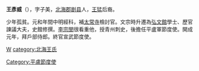 '''王彥威'''（{{bd|?||?|}}），字子美，[[北海郡|北海郡]][[剧县|剧县]]人，[[王猛|王猛]]后裔。

少年孤貧。元和年間中明經科，補[[太常寺|太常寺]]檢討官。文宗時升遷為[[弘文館|弘文館]]學士、歷官諫議大夫，史館修撰。[[李宗閔|李宗閔]]很看重他，授青州刺史，後擔任平盧軍節度使。開成元年，拜戶部侍郎。終官宣武節度使。

[[category:唐朝官員|W]]
[[category:北海王氏|category:北海王氏]]
[[Category:平盧節度使|Category:平盧節度使]]